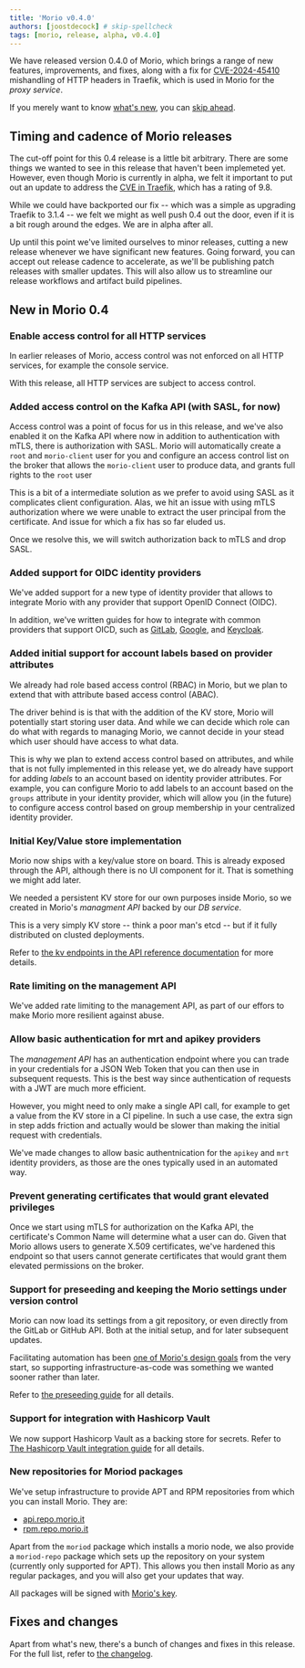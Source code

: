```yaml
---
title: 'Morio v0.4.0'
authors: [joostdecock] # skip-spellcheck
tags: [morio, release, alpha, v0.4.0]
---
```


We have released version 0.4.0 of Morio, which brings a range of new features,
improvements, and fixes, along with a fix for
[CVE-2024-45410][cve] mishandling of HTTP headers in Traefik, which is used in
Morio for the _proxy service_.

<!-- truncate -->

If you merely want to know [what's new](#new-in-morio-04), you can [skip
ahead](#new-in-morio-04).

## Timing and cadence of Morio releases

The cut-off point for this 0.4 release is a little bit arbitrary. There are
some things we wanted to see in this release that haven't been implemeted yet.
However, even though Morio is currently in alpha, we felt it important
to put out an update to address the [CVE in Traefik][cve], which has a rating
of 9.8.

While we could have backported our fix -- which was a simple as upgrading 
Traefik to 3.1.4 -- we felt we might as well push 0.4 out the door, even if
it is a bit rough around the edges. We are in alpha after all.

Up until this point we've limited ourselves to minor releases, cutting a new
release whenever we have significant new features. Going forward, you can
accept out release cadence to accelerate, as we'll be publishing patch releases
with smaller updates. This will also allow us to streamline our release 
workflows and artifact build pipelines.


## New in Morio 0.4

### Enable access control for all HTTP services

In earlier releases of Morio, access control was not enforced on all HTTP
services, for example the console service.

With this release, all HTTP services are subject to access control.

### Added access control on the Kafka API (with SASL, for now)

Access control was a point of focus for us in this release, and we've also
enabled it on the Kafka API where now in addition to authentication with mTLS,
there is authorization with SASL. Morio will automatically create a `root` and
`morio-client` user for you and configure an access control list on the broker
that allows the `morio-client` user to produce data, and grants full rights to
the `root` user

This is a bit of a intermediate solution as we prefer to avoid using SASL as it
complicates client configuration. Alas, we hit an issue with using mTLS
authorization where we were unable to extract the user principal from the
certificate. And issue for which a fix has so far eluded us. 

Once we resolve this, we will switch authorization back to mTLS and drop SASL.

### Added support for OIDC identity providers

We've added support for a new type of identity provider that allows to
integrate Morio with any provider that support OpenID Connect (OIDC).  

In addition, we've written guides for how to integrate with common providers
that support OICD, such as
[GitLab](/docs/guides/settings/integrations/gitlab/#gitlab-as-identity-provider-with-openid-connect),
[Google](/docs/guides/settings/integrations/google/), and
[Keycloak](/docs/guides/settings/integrations/keycloak/).

### Added initial support for account labels based on provider attributes

We already had role based access control (RBAC) in Morio, but we plan to extend
that with attribute based access control (ABAC).

The driver behind is is that with the addition of the KV store, Morio will
potentially start storing user data. And while we can decide which role can do
what with regards to managing Morio, we cannot decide in your stead which user
should have access to what data.

This is why we plan to extend access control based on attributes, and while
that is not fully implemented in this release yet, we do already have support
for adding _labels_ to an account based on identity provider attributes. For
example, you can configure Morio to add labels to an account based on the
`groups` attribute in your identity provider, which will allow you (in the
future) to configure access control based on group membership in your
centralized identity provider.

### Initial Key/Value store implementation

Morio now ships with a key/value store on board. 
This is already exposed through the API, although there is no UI component for it. 
That is something we might add later.

We needed a persistent KV store for our own purposes inside Morio, so we created
in Morio's _managment API_ backed by our _DB service_.

This is a very simply KV store -- think a poor man's etcd -- but if it fully 
distributed on clusted deployments.

Refer to [the kv endpoints in the API reference
documentation](/docs/reference/apis/api/#tag/kv) for more details.

### Rate limiting on the management API

We've added rate limiting to the management API, as part of our effors to make
Morio more resilient against abuse.

### Allow basic authentication for mrt and apikey providers

The _management API_ has an authentication endpoint where you can trade in your
credentials for a JSON Web Token that you can then use in subsequent requests.
This is the best way since authentication of requests with a JWT are much more
efficient.

However, you might need to only make a single API call, for example to get a value
from the KV store in a CI pipeline. In such a use case, the extra
sign in step adds friction and actually would be slower than making the initial
request with credentials.

We've made changes to allow basic authentnication for the `apikey` and `mrt`
identity providers, as those are the ones typically used in an automated way.

### Prevent generating certificates that would grant elevated privileges

Once we start using mTLS for authorization on the Kafka API, the certificate's
Common Name will determine what a user can do.  Given that Morio allows users
to generate X.509 certificates, we've hardened this endpoint so that users
cannot generate certificates that would grant them elevated permissions on the
broker.

### Support for preseeding and keeping the Morio settings under version control

Morio can now load its settings from a git repository, or even directly from
the GitLab or GitHub API. Both at the initial setup, and for later subsequent
updates.

Facilitating automation has been [one of Morio's design
goals](/docs/guides/goals/) from the very start, so supporting
infrastructure-as-code was something we wanted sooner rather than later.

Refer to [the preseeding guide](/docs/guides/settings/preseed/) for all details.

### Support for integration with Hashicorp Vault

We now support Hashicorp Vault as a backing store for secrets. Refer to [The
Hashicorp Vault integration guide](/docs/guides/settings/integrations/vault/)
for all details.

### New repositories for Moriod packages

We've setup infrastructure to provide APT and RPM repositories from which you can install Morio.
They are:

- [api.repo.morio.it](https://apt.repo.morio.it/)
- [rpm.repo.morio.it](https://rpm.repo.morio.it/)

Apart from the `moriod` package which installs a morio node, we also provide a `moriod-repo`
package which sets up the repository on your system (currently only supported for APT).
This allows you then install Morio as any regular packages, and you will also get your
updates that way.

All packages will be signed with [Morio's key](https://apt.repo.morio.it/morio.asc).

## Fixes and changes

Apart from what's new, there's a bunch of changes and fixes in this release.
For the full list, refer to [the
changelog](https://github.com/certeu/morio/blob/develop/CHANGELOG.md).


[cve]: https://nvd.nist.gov/vuln/detail/CVE-2024-45410
